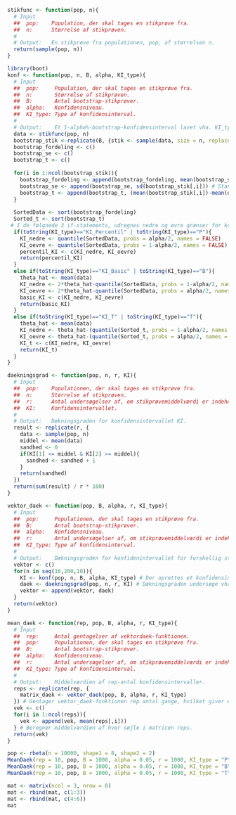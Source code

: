 
```r
stikfunc <- function(pop, n){
  # Input
  ##  pop:    Population, der skal tages en stikprøve fra.
  ##  n:      Størrelse af stikprøven.
  #
  # Output:   En stikprøve fra populationen, pop, af størrelsen n.
  return(sample(pop, n))
}
```

```r
library(boot)
konf <- function(pop, n, B, alpha, KI_type){
  # Input
  ##  pop:     Population, der skal tages en stikprøve fra.
  ##  n:       Størrelse af stikprøven.
  ##  B:       Antal bootstrap-stikprøver.
  ##  alpha:   Konfidensniveau.
  ##  KI_type: Type af konfidensinterval. 
  #
  # Output:    Et 1-alpha%-bootstrap-konfidensinterval lavet vha. KI_typen.
  data <- stikfunc(pop, n)
  bootstrap_stik <-replicate(B, {stik <- sample(data, size = n, replace = TRUE)}) # Bootstrap-stikprøverne oprettes.
  bootstrap_fordeling <- c()
  bootstrap_se <- c()
  bootstrap_t <- c()
  
  for(i in 1:ncol(bootstrap_stik)){
    bootstrap_fordeling <- append(bootstrap_fordeling, mean(bootstrap_stik[,i])) # Middelværdien for hver bootstrap-stikprøve udregnes.
    bootstrap_se <- append(bootstrap_se, sd(bootstrap_stik[,i])) # Standardfejlen for hver bootstrap-stikprøve udregnes.
    bootstrap_t <- append(bootstrap_t, (mean(bootstrap_stik[,i])-mean(data))/bootstrap_se[i]) # T-værdien for hver bootstrap-stikprøve udregnes.
  }
  
  SortedData <- sort(bootstrap_fordeling)
  Sorted_t <- sort(bootstrap_t)
 # I de følgnede 3 if-statements, udregnes nedre og øvre grænser for konfidensintervaller vha. hhv. percentil, basic og t-metoden. 
  if(toString(KI_type)=="KI_Percentil" | toString(KI_type)=="P"){
    KI_nedre <- quantile(SortedData, probs = alpha/2, names = FALSE)
    KI_oevre <- quantile(SortedData, probs = 1-alpha/2, names = FALSE)
    percentil_KI <- c(KI_nedre, KI_oevre)
    return(percentil_KI)
  }
  else if(toString(KI_type)=="KI_Basic" | toString(KI_type)=="B"){
    theta_hat <- mean(data)
    KI_nedre <- 2*theta_hat-quantile(SortedData, probs = 1-alpha/2, names = FALSE)
    KI_oevre <- 2*theta_hat-quantile(SortedData, probs = alpha/2, names = FALSE)
    basic_KI <- c(KI_nedre, KI_oevre)
    return(basic_KI)
  }
  else if(toString(KI_type)=="KI_T" | toString(KI_type)=="T"){
    theta_hat <- mean(data)
    KI_nedre <- theta_hat-(quantile(Sorted_t, probs = 1-alpha/2, names = FALSE) * (sd(data))) 
    KI_oevre <- theta_hat-(quantile(Sorted_t, probs = alpha/2, names = FALSE) * (sd(data))) 
    KI_t <- c(KI_nedre, KI_oevre)
    return(KI_t)
  }
}
```




```r
daekningsgrad <- function(pop, n, r, KI){
  # Input
  ##  pop:    Populationen, der skal tages en stikprøve fra.
  ##  n:      Størrelse af stikprøven.
  ##  r:      Antal undersøgelser af, om stikprøvemiddelværdi er indeholdt i konfidensintervallet.
  ##  KI:     Konfidensintervallet.
  #
  # Output:   Dækningsgraden for konfidensintervallet KI.
  result <- replicate(r, {
    data <- sample(pop, n)
    middel <- mean(data)
    sandhed <- 0
    if(KI[1] <= middel & KI[2] >= middel){
      sandhed <- sandhed + 1
    }
    return(sandhed)
  })
  return(sum(result) / r * 100)
}
```

```r
vektor_daek <- function(pop, B, alpha, r, KI_type){
  # Input
  ##  pop:     Populationen, der skal tages en stikprøve fra.
  ##  B:       Antal bootstrap-stikprøver.
  ##  alpha:   Konfidensniveau.
  ##  r:       Antal undersøgelser af, om stikprøvemiddelværdi er indeholdt i konfidensintervallet.
  ##  KI_type: Type af konfidensinterval.
  #
  # Output:    Dækningsgraden for konfidenintervallet for forskellig stikprøvestørrelse.
  vektor <- c()
  for(n in seq(10,200,10)){
    KI <- konf(pop, n, B, alpha, KI_type) # Der oprettes et konfidensinterval vha. konf-funktionen. 
    daek <- daekningsgrad(pop, n, r, KI) # Dækningsgraden undersøge vha. daekningsgrads-funktionen. 
    vektor <- append(vektor, daek)
  }
  return(vektor)
}
```

```r
mean_daek <- function(rep, pop, B, alpha, r, KI_type){
  # Input
  ##  rep:     Antal gentagelser af vektordaek-funktionen.
  ##  pop:     Populationen, der skal tages en stikprøve fra.
  ##  B:       Antal bootstrap-stikprøver.
  ##  alpha:   Konfidensniveau.
  ##  r:       Antal undersøgelser af, om stikprøvemiddelværdi er indeholdt i konfidensintervallet.
  ##  KI_type: Type af konfidensinterval.
  #
  # Output:    Middelværdien af rep-antal konfidensintervaller.
  reps <- replicate(rep, {
    matrix_daek <- vektor_daek(pop, B, alpha, r, KI_type)
  }) # Gentager vektor_daek-funktionen rep antal gange, hvilket giver en matrix hvor hver søjle indholder dækningsgraden for rep antal konfidensintevaller ved stikprøvestørrelse 10, 20, ..., 200. 
  vek <- c()
  for(i in 1:ncol(reps)){
    vek <- append(vek, mean(reps[,i]))
  } # Beregner middelværdien af hver søjle i matricen reps. 
  return(vek)
}
```


```r
pop <- rbeta(n = 10000, shape1 = 8, shape2 = 2)
MeanDaek(rep = 10, pop, B = 1000, alpha = 0.05, r = 1000, KI_type = "P") 
MeanDaek(rep = 10, pop, B = 1000, alpha = 0.05, r = 1000, KI_type = "B")
MeanDaek(rep = 10, pop, B = 1000, alpha = 0.05, r = 1000, KI_type = "T")
```

```r
mat <- matrix(ncol = 3, nrow = 0)
mat <- rbind(mat, c(1:3))
mat <- rbind(mat, c(4:6))
mat
```



